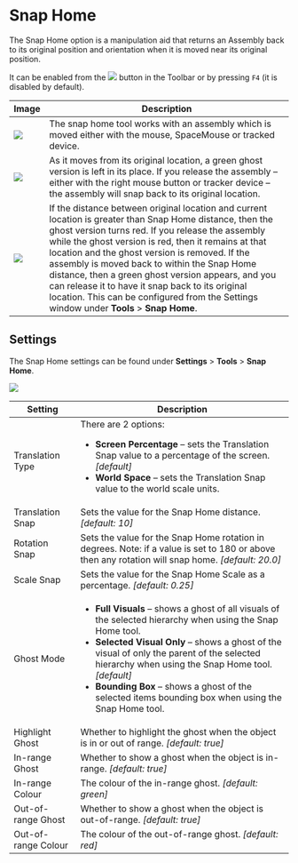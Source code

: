 # Snap Home

The Snap Home option is a manipulation aid that returns an Assembly back to its original position and orientation when it is moved near its original position.

It can be enabled from the ![](/img/visren/tools/snap-home/snap-home.png) button in the Toolbar or by pressing `F4` (it is disabled by default).

| Image | Description |
| --- | --- |
| ![](/img/visren/tools/snap-home/default.png) | The snap home tool works with an assembly which is moved either with the mouse, SpaceMouse or tracked device. |
| ![](/img/visren/tools/snap-home/near.png) | As it moves from its original location, a green ghost version is left in its place. If you release the assembly – either with the right mouse button or tracker device – the assembly will snap back to its original location. |
| ![](/img/visren/tools/snap-home/far.png) | If the distance between original location and current location is greater than Snap Home distance, then the ghost version turns red. If you release the assembly while the ghost version is red, then it remains at that location and the ghost version is removed. If the assembly is moved back to within the Snap Home distance, then a green ghost version appears, and you can release it to have it snap back to its original location. This can be configured from the Settings window under **Tools** > **Snap Home**. |

## Settings

The Snap Home settings can be found under **Settings** > **Tools** > **Snap Home**.

![](/img/visren/tools/snap-home/settings.png)

| Setting | Description |
| --- | --- |
| Translation Type | There are 2 options: <ul><li>**Screen Percentage** – sets the Translation Snap value to a percentage of the screen. *[default]* </li><li>**World Space** – sets the Translation Snap value to the world scale units.</li></ul> |
| Translation Snap | Sets the value for the Snap Home distance. *[default: 10]* |
| Rotation Snap | Sets the value for the Snap Home rotation in degrees. Note: if a value is set to 180 or above then any rotation will snap home. *[default: 20.0]* |
| Scale Snap | Sets the value for the Snap Home Scale as a percentage. *[default: 0.25]* |
| Ghost Mode | <ul><li>**Full Visuals** – shows a ghost of all visuals of the selected hierarchy when using the Snap Home tool. </li><li>**Selected Visual Only** – shows a ghost of the visual of only the parent of the selected hierarchy when using the Snap Home tool. *[default]* </li><li>**Bounding Box** – shows a ghost of the selected items bounding box when using the Snap Home tool.</li></ul> |
| Highlight Ghost | Whether to highlight the ghost when the object is in or out of range. *[default: true]* |
| In-range Ghost | Whether to show a ghost when the object is in-range. *[default: true]* |
| In-range Colour | The colour of the in-range ghost. *[default: green]* |
| Out-of-range Ghost | Whether to show a ghost when the object is out-of-range. *[default: true]* |
| Out-of-range Colour | The colour of the out-of-range ghost. *[default: red]* |
